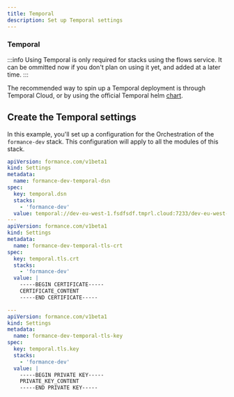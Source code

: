 ```yaml
---
title: Temporal
description: Set up Temporal settings
---
```


### Temporal

:::info
Using Temporal is only required for stacks using the flows service. It can be ommitted now if you don't plan on using it yet, and added at a later time.
:::

The recommended way to spin up a Temporal deployment is through Temporal Cloud, or by using the official Temporal helm [chart](https://github.com/temporalio/helm-charts).


## Create the Temporal settings

In this example, you'll set up a configuration for the Orchestration of the `formance-dev` stack. This configuration will apply to all the modules of this stack.

```yaml
apiVersion: formance.com/v1beta1
kind: Settings
metadata:
  name: formance-dev-temporal-dsn
spec:
  key: temporal.dsn
  stacks:
    - 'formance-dev'
  value: temporal://dev-eu-west-1.fsdfsdf.tmprl.cloud:7233/dev-eu-west-1.fsdfsdf?
---
apiVersion: formance.com/v1beta1
kind: Settings
metadata:
  name: formance-dev-temporal-tls-crt
spec:
  key: temporal.tls.crt
  stacks:
    - 'formance-dev'
  value: |
    -----BEGIN CERTIFICATE-----
    CERTIFICATE_CONTENT
    -----END CERTIFICATE-----

---
apiVersion: formance.com/v1beta1
kind: Settings
metadata:
  name: formance-dev-temporal-tls-key
spec:
  key: temporal.tls.key
  stacks:
    - 'formance-dev'
  value: |
    -----BEGIN PRIVATE KEY-----
    PRIVATE_KEY_CONTENT
    -----END PRIVATE KEY-----
```
